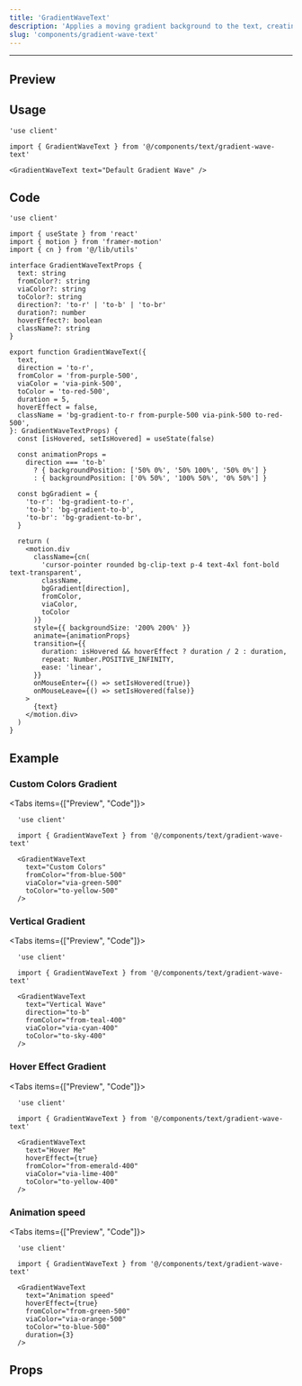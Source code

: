 ```yaml
---
title: 'GradientWaveText'
description: 'Applies a moving gradient background to the text, creating a wave-like effect.'
slug: 'components/gradient-wave-text'
---
```


---


## Preview

<PreviewComponent>
  <GradientWaveText text="Default Gradient Wave" />
</PreviewComponent>

## Usage

```tsx
'use client'

import { GradientWaveText } from '@/components/text/gradient-wave-text'

<GradientWaveText text="Default Gradient Wave" />
```

## Code

```tsx
'use client'

import { useState } from 'react'
import { motion } from 'framer-motion'
import { cn } from '@/lib/utils'

interface GradientWaveTextProps {
  text: string
  fromColor?: string
  viaColor?: string
  toColor?: string
  direction?: 'to-r' | 'to-b' | 'to-br'
  duration?: number
  hoverEffect?: boolean
  className?: string
}

export function GradientWaveText({
  text,
  direction = 'to-r',
  fromColor = 'from-purple-500',
  viaColor = 'via-pink-500',
  toColor = 'to-red-500',
  duration = 5,
  hoverEffect = false,
  className = 'bg-gradient-to-r from-purple-500 via-pink-500 to-red-500',
}: GradientWaveTextProps) {
  const [isHovered, setIsHovered] = useState(false)

  const animationProps =
    direction === 'to-b'
      ? { backgroundPosition: ['50% 0%', '50% 100%', '50% 0%'] }
      : { backgroundPosition: ['0% 50%', '100% 50%', '0% 50%'] }

  const bgGradient = {
    'to-r': 'bg-gradient-to-r',
    'to-b': 'bg-gradient-to-b',
    'to-br': 'bg-gradient-to-br',
  }

  return (
    <motion.div
      className={cn(
        'cursor-pointer rounded bg-clip-text p-4 text-4xl font-bold text-transparent',
        className,
        bgGradient[direction],
        fromColor,
        viaColor,
        toColor
      )}
      style={{ backgroundSize: '200% 200%' }}
      animate={animationProps}
      transition={{
        duration: isHovered && hoverEffect ? duration / 2 : duration,
        repeat: Number.POSITIVE_INFINITY,
        ease: 'linear',
      }}
      onMouseEnter={() => setIsHovered(true)}
      onMouseLeave={() => setIsHovered(false)}
    >
      {text}
    </motion.div>
  )
}
```

## Example

### Custom Colors Gradient

<Tabs items={["Preview", "Code"]}>
  <Tab value="Preview">
    <PreviewComponent>
      <GradientWaveText
        text="Custom Colors"
        fromColor="from-blue-500"
        viaColor="via-green-500"
        toColor="to-yellow-500"
      />
    </PreviewComponent>
  </Tab>
  <Tab value="Code">
  ```tsx
    'use client'

    import { GradientWaveText } from '@/components/text/gradient-wave-text'

    <GradientWaveText
      text="Custom Colors"
      fromColor="from-blue-500"
      viaColor="via-green-500"
      toColor="to-yellow-500"
    />
  ```
  </Tab>
</Tabs>

### Vertical Gradient

<Tabs items={["Preview", "Code"]}>
  <Tab value="Preview">
    <PreviewComponent>
      <GradientWaveText
        text="Vertical Wave"
        direction="to-b"
        fromColor="from-teal-400"
        viaColor="via-cyan-400"
        toColor="to-sky-400"
      />
    </PreviewComponent>
  </Tab>
  <Tab value="Code">
  ```tsx
    'use client'

    import { GradientWaveText } from '@/components/text/gradient-wave-text'

    <GradientWaveText
      text="Vertical Wave"
      direction="to-b"
      fromColor="from-teal-400"
      viaColor="via-cyan-400"
      toColor="to-sky-400"
    />
  ```
  </Tab>
</Tabs>

### Hover Effect Gradient

<Tabs items={["Preview", "Code"]}>
  <Tab value="Preview">
    <PreviewComponent>
      <GradientWaveText
        text="Hover Me"
        hoverEffect={true}
        fromColor="from-emerald-400"
        viaColor="via-lime-400"
        toColor="to-yellow-400"
      />
    </PreviewComponent>
  </Tab>
  <Tab value="Code">
  ```tsx
    'use client'

    import { GradientWaveText } from '@/components/text/gradient-wave-text'

    <GradientWaveText
      text="Hover Me"
      hoverEffect={true}
      fromColor="from-emerald-400"
      viaColor="via-lime-400"
      toColor="to-yellow-400"
    />
  ```
  </Tab>
</Tabs>

### Animation speed

<Tabs items={["Preview", "Code"]}>
  <Tab value="Preview">
    <PreviewComponent>
      <GradientWaveText
        text="Animation speed"
        hoverEffect={true}
        fromColor="from-green-500"
        viaColor="via-orange-500"
        toColor="to-blue-500"
        duration={3}
      />
    </PreviewComponent>
  </Tab>
  <Tab value="Code">
  ```tsx
    'use client'

    import { GradientWaveText } from '@/components/text/gradient-wave-text'

    <GradientWaveText
      text="Animation speed"
      hoverEffect={true}
      fromColor="from-green-500"
      viaColor="via-orange-500"
      toColor="to-blue-500"
      duration={3}
    />
  ```
  </Tab>
</Tabs>

## Props

<AutoTypeTable
  path="./src/components/text/gradient-wave-text.tsx"
  name="GradientWaveTextProps"
/>